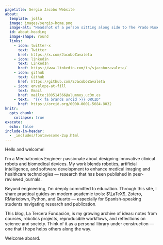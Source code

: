 ```yaml
---
pagetitle: Sergio Jacobo Website
about:
  template: jolla
  image: images/sergio-home.png
  image-alt: "Headshot of a person sitting along side to The Prado Museum"
  id: about-heading
  image-shape: round
  links:
    - icon: twitter-x
      text: Twitter
      href: https://x.com/JacoboZavaleta
    - icon: linkedin
      text: LinkedIn
      href: https://www.linkedin.com/in/sjacobozavaleta/
    - icon: github
      text: Github
      href: https://github.com/SJacoboZavaleta
    - icon: envelope-at-fill
      text: Email
      href: mailto:100514566@alumnos.uc3m.es
    - text:  "{{< fa brands orcid >}} ORCID"
      href: https://orcid.org/0000-0001-5084-8032
knitr:
  opts_chunk:
    collapse: true
execute: 
  echo: false
include-in-header: 
  - _includes/fontawesome-2up.html
---
```


::: {.header-text} 
[Hello and welcome!]{.home-header}
:::

::: {#about-heading}

:::{grid}

I’m a Mechatronics Engineer passionate about designing innovative clinical robots and biomedical devices. My work blends robotics, artificial intelligence, and software development to enhance medical imaging and healthcare technologies — research that has been published in peer-reviewed journals.

Beyond engineering, I’m deeply committed to education. Through this site, I share practical guides on modern academic tools: $\LaTeX$, Zotero, RMarkdown, Python, and Quarto — especially for Spanish-speaking students navigating research and publication.

This blog, [La Tercera Fundación]{.bg-color-rose}, is my growing archive of ideas: notes from courses, robotics projects, reproducible workflows, and reflections on science and society. Think of it as a personal library under construction — one that I hope helps others along the way.

Welcome aboard.

:::

:::